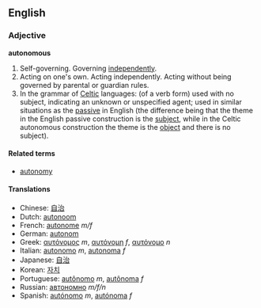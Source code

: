 ==English==

===Adjective===
'''autonomous'''

#Self-governing.  Governing [[independently]].
#Acting on one's own.  Acting independently.  Acting without being governed by parental or guardian rules.
#In the grammar of [[Celtic]] languages: (of a verb form) used with no subject, indicating an unknown or unspecified agent; used in similar situations as the [[passive]] in English (the difference being that the theme in the English passive construction is the [[subject]], while in the Celtic autonomous construction the theme is the [[object]] and there is no subject).

====Related terms====
*[[autonomy]]

====Translations====
*Chinese: [[自治]]
*Dutch: [[autonoom]]
*French: [[autonome]] ''m/f''
*German: [[autonom]]
*Greek: [[αυτόνομος]] ''m'', [[αυτόνομη]] ''f'', [[αυτόνομο]] ''n''
*Italian: [[autonomo]] ''m'', [[autonoma]] ''f''
*Japanese: [[自治]]
*Korean: [[자치]]
*Portuguese: [[autônomo]] ''m'', [[autônoma]] ''f''
*Russian: [[автономно]] ''m/f/n''
*Spanish: [[autónomo]] ''m'', [[autónoma]] ''f''